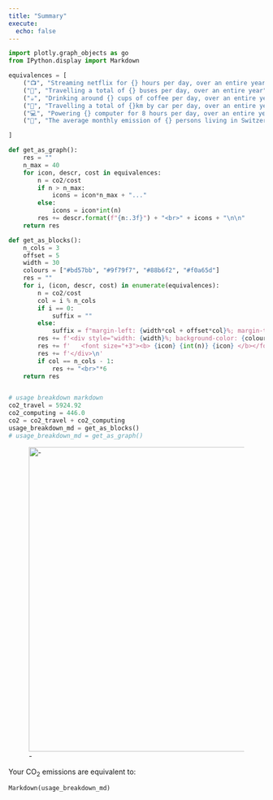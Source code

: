 ```yaml
---
title: "Summary"
execute:
  echo: false
---
```


```python
import plotly.graph_objects as go
from IPython.display import Markdown

equivalences = [
    ("📺", "Streaming netflix for {} hours per day, over an entire year", 13.14),
    ("🚌", "Travelling a total of {} buses per day, over an entire year", 22.67),
    ("☕", "Drinking around {} cups of coffee per day, over an entire year", 25.915),
    ("🚗", "Travelling a total of {}km by car per day, over an entire year", 51.72),
    ("💻", "Powering {} computer for 8 hours per day, over an entire year",  250.39),
    ("🧑", "The average monthly emission of {} persons living in Switzerland", 400.0)

]

def get_as_graph():
    res = ""
    n_max = 40
    for icon, descr, cost in equivalences:
        n = co2/cost
        if n > n_max:
            icons = icon*n_max + "..."
        else:
            icons = icon*int(n)
        res += descr.format(f"{n:.3f}") + "<br>" + icons + "\n\n"
    return res

def get_as_blocks():
    n_cols = 3
    offset = 5
    width = 30
    colours = ["#bd57bb", "#9f79f7", "#88b6f2", "#f0a65d"]
    res = ""
    for i, (icon, descr, cost) in enumerate(equivalences):
        n = co2/cost
        col = i % n_cols
        if i == 0:
            suffix = ""
        else:
            suffix = f"margin-left: {width*col + offset*col}%; margin-top: -110px"
        res += f'<div style="width: {width}%; background-color: {colours[i % len(colours)]};text-align: center;padding-top: 7px; padding-bottom: 1px;{suffix}">'
        res += f'   <font size="+3"><b> {icon} {int(n)} {icon} </b></font><br>{descr.format(f"{n:.1f}")}'
        res += f'</div>\n'
        if col == n_cols - 1:
            res += "<br>"*6
    return res


# usage breakdown markdown
co2_travel = 5924.92
co2_computing = 446.0
co2 = co2_travel + co2_computing
usage_breakdown_md = get_as_blocks()
# usage_breakdown_md = get_as_graph()
```

![-](assets/emissions.svg){width=600}


Your CO${}_2$ emissions are equivalent to:

```python
Markdown(usage_breakdown_md)
```
